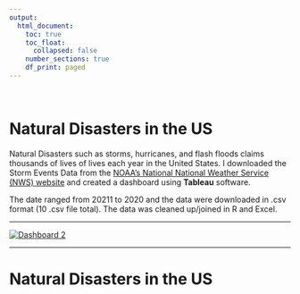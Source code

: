 ```yaml
---
output:
  html_document:
    toc: true
    toc_float:
      collapsed: false
    number_sections: true
    df_print: paged
---
```




\


# Natural Disasters in the US



Natural Disasters such as storms, hurricanes, and flash floods claims thousands of lives of lives each year in the United States. I downloaded the Storm Events Data from the [NOAA's National National Weather Service (NWS) website](https://www.ncdc.noaa.gov/stormevents/) and created a dashboard using **Tableau** software. 


The date ranged from 20211 to 2020 and the data were downloaded in .csv format (10 .csv file total). The data was cleaned up/joined in R and Excel. 


----


<div class='tableauPlaceholder' id='viz1630260295574' style='position: relative'><noscript><a href='#'><img alt='Dashboard 2 ' src='https:&#47;&#47;public.tableau.com&#47;static&#47;images&#47;st&#47;storms_dashboard&#47;Dashboard2&#47;1_rss.png' style='border: none' /></a></noscript><object class='tableauViz'  style='display:none;'><param name='host_url' value='https%3A%2F%2Fpublic.tableau.com%2F' /> <param name='embed_code_version' value='3' /> <param name='site_root' value='' /><param name='name' value='storms_dashboard&#47;Dashboard2' /><param name='tabs' value='no' /><param name='toolbar' value='yes' /><param name='static_image' value='https:&#47;&#47;public.tableau.com&#47;static&#47;images&#47;st&#47;storms_dashboard&#47;Dashboard2&#47;1.png' /> <param name='animate_transition' value='yes' /><param name='display_static_image' value='yes' /><param name='display_spinner' value='yes' /><param name='display_overlay' value='yes' /><param name='display_count' value='yes' /><param name='language' value='en-US' /></object></div> <script type='text/javascript'>                    var divElement = document.getElementById('viz1630260295574');var vizElement = divElement.getElementsByTagName('object')[0];                    vizElement.style.width='1000px';vizElement.style.height='827px';var scriptElement = document.createElement('script');scriptElement.src = 'https://public.tableau.com/javascripts/api/viz_v1.js';                    vizElement.parentNode.insertBefore(scriptElement, vizElement);</script>
</div>



---

# Natural Disasters in the US


